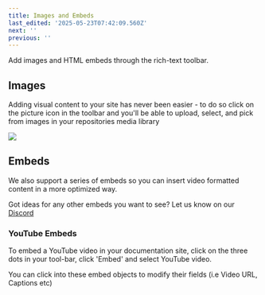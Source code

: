 ```yaml
---
title: Images and Embeds
last_edited: '2025-05-23T07:42:09.560Z'
next: ''
previous: ''
---
```


Add images and HTML embeds through the rich-text toolbar.

## Images

Adding visual content to your site has never been easier - to do so click on the picture icon in the toolbar and you'll be able to upload, select, and pick from images in your repositories media library

![](/img/rico-replacement.jpg)

## Embeds

We also support a series of embeds so you can insert video formatted content in a more optimized way. 

Got ideas for any other embeds you want to see? Let us know on our [Discord](https://discord.com/invite/zumN63Ybpf)

### YouTube Embeds

To embed a YouTube video in your documentation site, click on the three dots in your tool-bar, click 'Embed' and select YouTube video.

You can click into these embed objects to modify their fields (i.e Video URL, Captions etc)

<youtube embedSrc="https://www.youtube.com/embed/CsCQS7HIBv0?si=os9ona92O2VMOl-V" caption="Seth goes over the basics of using TinaCMS" minutes="2" />
